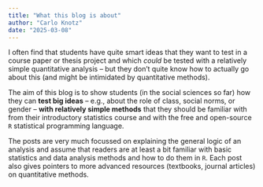 ```yaml
---
title: "What this blog is about"
author: "Carlo Knotz"
date: "2025-03-08"
---
```


I often find that students have quite smart ideas that they want to test in a course paper or thesis project and which *could* be tested with a relatively simple quantitative analysis -- but they don't quite know how to actually go about this (and might be intimidated by quantitative methods).

The aim of this blog is to show students (in the social sciences so far) how they can **test big ideas** -- e.g., about the role of class, social norms, or gender -- **with relatively simple methods** that they should be familiar with from their introductory statistics course and with the free and open-source `R` statistical programming language.

The posts are very much focussed on explaining the general logic of an analysis and assume that readers are at least a bit familiar with basic statistics and data analysis methods and how to do them in `R`. Each post also gives pointers to more advanced resources (textbooks, journal articles) on quantitative methods.